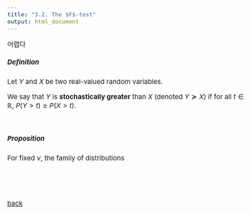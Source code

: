 ```yaml
---
title: "3.2. The $F$-test"
output: html_document
---
```


<style type="text/css">

body, td {
   font-size: 15px;
}
pre {
  font-size: 15px
}
</style>

어렵다

##### Definition
Let $Y$ and $X$ be two real-valued random variables. 

We say that $Y$ is **stochastically greater** than $X$ (denoted $Y\succeq X$) if for all $t\in \mathbb{R}$, $P(Y>t)\ge P(X>t)$.


&nbsp;&nbsp;

##### Proposition
For fixed $\nu$, the family of distributions 






&nbsp;&nbsp;










&nbsp;&nbsp;

[back](../lm.html)

